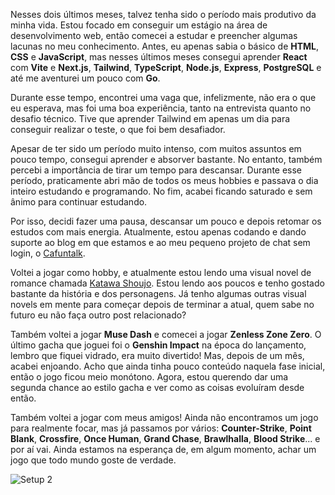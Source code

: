 Nesses dois últimos meses, talvez tenha sido o período mais produtivo da minha vida. Estou focado em conseguir um estágio na área de desenvolvimento web, então comecei a estudar e preencher algumas lacunas no meu conhecimento. Antes, eu apenas sabia o básico de **HTML**, **CSS** e **JavaScript**, mas nesses últimos meses consegui aprender **React** com **Vite** e **Next.js**, **Tailwind**, **TypeScript**, **Node.js**, **Express**, **PostgreSQL** e até me aventurei um pouco com **Go**.

Durante esse tempo, encontrei uma vaga que, infelizmente, não era o que eu esperava, mas foi uma boa experiência, tanto na entrevista quanto no desafio técnico. Tive que aprender Tailwind em apenas um dia para conseguir realizar o teste, o que foi bem desafiador.

Apesar de ter sido um período muito intenso, com muitos assuntos em pouco tempo, consegui aprender e absorver bastante. No entanto, também percebi a importância de tirar um tempo para descansar. Durante esse período, praticamente abri mão de todos os meus hobbies e passava o dia inteiro estudando e programando. No fim, acabei ficando saturado e sem ânimo para continuar estudando.

Por isso, decidi fazer uma pausa, descansar um pouco e depois retomar os estudos com mais energia. Atualmente, estou apenas codando e dando suporte ao blog em que estamos e ao meu pequeno projeto de chat sem login, o [Cafuntalk](https://cafuntalk.com).

Voltei a jogar como hobby, e atualmente estou lendo uma visual novel de romance chamada [Katawa Shoujo](https://store.steampowered.com/app/3068300/Katawa_Shoujo/). Estou lendo aos poucos e tenho gostado bastante da história e dos personagens. Já tenho algumas outras visual novels em mente para começar depois de terminar a atual, quem sabe no futuro eu não faça outro post relacionado?

Também voltei a jogar **Muse Dash** e comecei a jogar **Zenless Zone Zero**. O último gacha que joguei foi o **Genshin Impact** na época do lançamento, lembro que fiquei vidrado, era muito divertido! Mas, depois de um mês, acabei enjoando. Acho que ainda tinha pouco conteúdo naquela fase inicial, então o jogo ficou meio monótono. Agora, estou querendo dar uma segunda chance ao estilo gacha e ver como as coisas evoluíram desde então.

Também voltei a jogar com meus amigos! Ainda não encontramos um jogo para realmente focar, mas já passamos por vários: **Counter-Strike**, **Point Blank**, **Crossfire**, **Once Human**, **Grand Chase**, **Brawlhalla**, **Blood Strike**... e por aí vai. Ainda estamos na esperança de, em algum momento, achar um jogo que todo mundo goste de verdade.

<img
    src="/src/posts/setup2.webp"
    alt="Setup 2"
    height="auto"
    className="rounded-lg object-cover max-w-full h-auto"
/>
